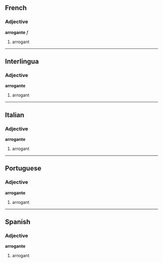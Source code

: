 ==French==
===Adjective===
'''arrogante''' ''f''

#arrogant

----
==Interlingua==
===Adjective===
'''arrogante'''

#arrogant

----
==Italian==
===Adjective===
'''arrogante'''

#arrogant

----
==Portuguese==
===Adjective===
'''arrogante'''

#arrogant

----
==Spanish==
===Adjective===
'''arrogante'''

#arrogant